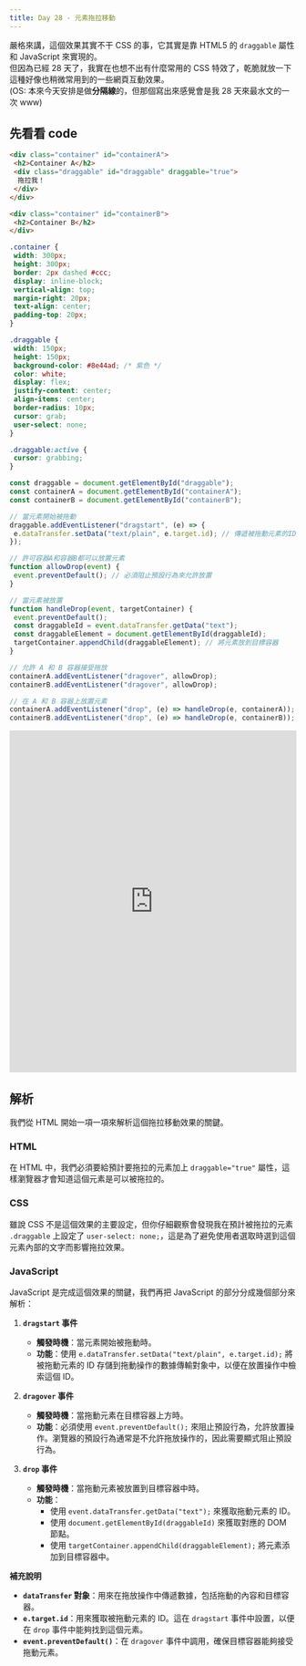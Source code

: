 ```yaml
---
title: Day 28 - 元素拖拉移動
---
```


嚴格來講，這個效果其實不干 CSS 的事，它其實是靠 HTML5 的 `draggable` 屬性和 JavaScript 來實現的。  
但因為已經 28 天了，我實在也想不出有什麼常用的 CSS 特效了，乾脆就放一下這種好像也稍微常用到的一些網頁互動效果。  
(OS: 本來今天安排是做**分隔線**的，但那個寫出來感覺會是我 28 天來最水文的一次 www)

## 先看看 code
```html
<div class="container" id="containerA">
 <h2>Container A</h2>
 <div class="draggable" id="draggable" draggable="true">
  拖拉我！
 </div>
</div>

<div class="container" id="containerB">
 <h2>Container B</h2>
</div>
```

```css
.container {
 width: 300px;
 height: 300px;
 border: 2px dashed #ccc;
 display: inline-block;
 vertical-align: top;
 margin-right: 20px;
 text-align: center;
 padding-top: 20px;
}

.draggable {
 width: 150px;
 height: 150px;
 background-color: #8e44ad; /* 紫色 */
 color: white;
 display: flex;
 justify-content: center;
 align-items: center;
 border-radius: 10px;
 cursor: grab;
 user-select: none;
}

.draggable:active {
 cursor: grabbing;
}
```

```javascript
const draggable = document.getElementById("draggable");
const containerA = document.getElementById("containerA");
const containerB = document.getElementById("containerB");

// 當元素開始被拖動
draggable.addEventListener("dragstart", (e) => {
 e.dataTransfer.setData("text/plain", e.target.id); // 傳遞被拖動元素的ID
});

// 許可容器A和容器B都可以放置元素
function allowDrop(event) {
 event.preventDefault(); // 必須阻止預設行為來允許放置
}

// 當元素被放置
function handleDrop(event, targetContainer) {
 event.preventDefault();
 const draggableId = event.dataTransfer.getData("text");
 const draggableElement = document.getElementById(draggableId);
 targetContainer.appendChild(draggableElement); // 將元素放到目標容器
}

// 允許 A 和 B 容器接受拖放
containerA.addEventListener("dragover", allowDrop);
containerB.addEventListener("dragover", allowDrop);

// 在 A 和 B 容器上放置元素
containerA.addEventListener("drop", (e) => handleDrop(e, containerA));
containerB.addEventListener("drop", (e) => handleDrop(e, containerB));
```

<iframe height="600" width="100%" title="Untitled" src="https://codepen.io/ChungYingHo/embed/mdZaNje?default-tab=html%2Cresult" frameborder="no" loading="lazy" allowtransparency="true" allowfullscreen="true">
  See the Pen <a href="https://codepen.io/ChungYingHo/pen/mdZaNje">
  Untitled</a> by ChungYingHo (<a href="https://codepen.io/ChungYingHo">@ChungYingHo</a>)
  on <a href="https://codepen.io">CodePen</a>.
</iframe>

## 解析
我們從 HTML 開始一項一項來解析這個拖拉移動效果的關鍵。

### HTML
在 HTML 中，我們必須要給預計要拖拉的元素加上 `draggable="true"` 屬性，這樣瀏覽器才會知道這個元素是可以被拖拉的。

### CSS
雖說 CSS 不是這個效果的主要設定，但你仔細觀察會發現我在預計被拖拉的元素 `.draggable` 上設定了 `user-select: none;`，這是為了避免使用者選取時選到這個元素內部的文字而影響拖拉效果。

### JavaScript
JavaScript 是完成這個效果的關鍵，我們再把 JavaScript 的部分分成幾個部分來解析：

1. **`dragstart` 事件**
   - **觸發時機**：當元素開始被拖動時。
   - **功能**：使用 `e.dataTransfer.setData("text/plain", e.target.id);` 將被拖動元素的 ID 存儲到拖動操作的數據傳輸對象中，以便在放置操作中檢索這個 ID。

2. **`dragover` 事件**
   - **觸發時機**：當拖動元素在目標容器上方時。
   - **功能**：必須使用 `event.preventDefault();` 來阻止預設行為，允許放置操作。瀏覽器的預設行為通常是不允許拖放操作的，因此需要顯式阻止預設行為。

3. **`drop` 事件**
   - **觸發時機**：當拖動元素被放置到目標容器中時。
   - **功能**：
     - 使用 `event.dataTransfer.getData("text");` 來獲取拖動元素的 ID。
     - 使用 `document.getElementById(draggableId)` 來獲取對應的 DOM 節點。
     - 使用 `targetContainer.appendChild(draggableElement);` 將元素添加到目標容器中。

**補充說明**

- **`dataTransfer` 對象**：用來在拖放操作中傳遞數據，包括拖動的內容和目標容器。
- **`e.target.id`**：用來獲取被拖動元素的 ID。這在 `dragstart` 事件中設置，以便在 `drop` 事件中能夠找到這個元素。
- **`event.preventDefault()`**：在 `dragover` 事件中調用，確保目標容器能夠接受拖動元素。

